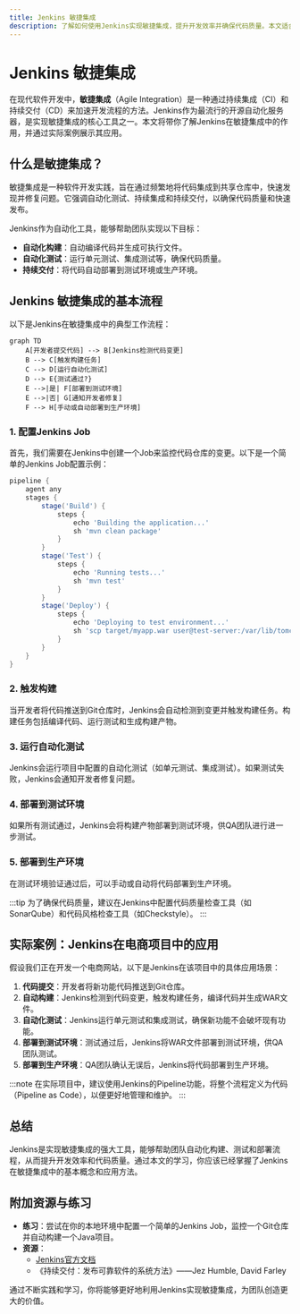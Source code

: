 ```yaml
---
title: Jenkins 敏捷集成
description: 了解如何使用Jenkins实现敏捷集成，提升开发效率并确保代码质量。本文适合初学者，包含概念讲解、代码示例和实际案例。
---
```


# Jenkins 敏捷集成

在现代软件开发中，**敏捷集成**（Agile Integration）是一种通过持续集成（CI）和持续交付（CD）来加速开发流程的方法。Jenkins作为最流行的开源自动化服务器，是实现敏捷集成的核心工具之一。本文将带你了解Jenkins在敏捷集成中的作用，并通过实际案例展示其应用。

## 什么是敏捷集成？

敏捷集成是一种软件开发实践，旨在通过频繁地将代码集成到共享仓库中，快速发现并修复问题。它强调自动化测试、持续集成和持续交付，以确保代码质量和快速发布。

Jenkins作为自动化工具，能够帮助团队实现以下目标：
- **自动化构建**：自动编译代码并生成可执行文件。
- **自动化测试**：运行单元测试、集成测试等，确保代码质量。
- **持续交付**：将代码自动部署到测试环境或生产环境。

## Jenkins 敏捷集成的基本流程

以下是Jenkins在敏捷集成中的典型工作流程：

```mermaid
graph TD
    A[开发者提交代码] --> B[Jenkins检测代码变更]
    B --> C[触发构建任务]
    C --> D[运行自动化测试]
    D --> E{测试通过?}
    E -->|是| F[部署到测试环境]
    E -->|否| G[通知开发者修复]
    F --> H[手动或自动部署到生产环境]
```

### 1. 配置Jenkins Job

首先，我们需要在Jenkins中创建一个Job来监控代码仓库的变更。以下是一个简单的Jenkins Job配置示例：

```groovy
pipeline {
    agent any
    stages {
        stage('Build') {
            steps {
                echo 'Building the application...'
                sh 'mvn clean package'
            }
        }
        stage('Test') {
            steps {
                echo 'Running tests...'
                sh 'mvn test'
            }
        }
        stage('Deploy') {
            steps {
                echo 'Deploying to test environment...'
                sh 'scp target/myapp.war user@test-server:/var/lib/tomcat/webapps/'
            }
        }
    }
}
```

### 2. 触发构建

当开发者将代码推送到Git仓库时，Jenkins会自动检测到变更并触发构建任务。构建任务包括编译代码、运行测试和生成构建产物。

### 3. 运行自动化测试

Jenkins会运行项目中配置的自动化测试（如单元测试、集成测试）。如果测试失败，Jenkins会通知开发者修复问题。

### 4. 部署到测试环境

如果所有测试通过，Jenkins会将构建产物部署到测试环境，供QA团队进行进一步测试。

### 5. 部署到生产环境

在测试环境验证通过后，可以手动或自动将代码部署到生产环境。

:::tip
为了确保代码质量，建议在Jenkins中配置代码质量检查工具（如SonarQube）和代码风格检查工具（如Checkstyle）。
:::

## 实际案例：Jenkins在电商项目中的应用

假设我们正在开发一个电商网站，以下是Jenkins在该项目中的具体应用场景：

1. **代码提交**：开发者将新功能代码推送到Git仓库。
2. **自动构建**：Jenkins检测到代码变更，触发构建任务，编译代码并生成WAR文件。
3. **自动化测试**：Jenkins运行单元测试和集成测试，确保新功能不会破坏现有功能。
4. **部署到测试环境**：测试通过后，Jenkins将WAR文件部署到测试环境，供QA团队测试。
5. **部署到生产环境**：QA团队确认无误后，Jenkins将代码部署到生产环境。

:::note
在实际项目中，建议使用Jenkins的Pipeline功能，将整个流程定义为代码（Pipeline as Code），以便更好地管理和维护。
:::

## 总结

Jenkins是实现敏捷集成的强大工具，能够帮助团队自动化构建、测试和部署流程，从而提升开发效率和代码质量。通过本文的学习，你应该已经掌握了Jenkins在敏捷集成中的基本概念和应用方法。

## 附加资源与练习

- **练习**：尝试在你的本地环境中配置一个简单的Jenkins Job，监控一个Git仓库并自动构建一个Java项目。
- **资源**：
  - [Jenkins官方文档](https://www.jenkins.io/doc/)
  - 《持续交付：发布可靠软件的系统方法》——Jez Humble, David Farley

通过不断实践和学习，你将能够更好地利用Jenkins实现敏捷集成，为团队创造更大的价值。